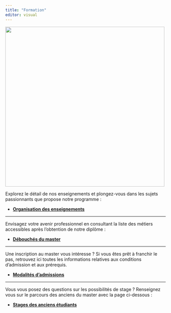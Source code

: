 ```yaml
---
title: "Formation"
editor: visual
---
```


![](Images/formation-presentiel.webp){fig-align="center" width="500"}

Explorez le détail de nos enseignements et plongez-vous dans les sujets passionnants que propose notre programme :

-   [**Organisation des enseignements**](Organisation.qmd)

------------------------------------------------------------------------

Envisagez votre avenir professionnel en consultant la liste des métiers accessibles après l'obtention de notre diplôme :

-   [**Débouchés du master**](Débouchés.qmd)

------------------------------------------------------------------------

Une inscription au master vous intéresse ? Si vous êtes prêt à franchir le pas, retrouvez ici toutes les informations relatives aux conditions d'admission et aux prérequis.

-   [**Modalités d'admissions**](Modalités.qmd)

------------------------------------------------------------------------

Vous vous posez des questions sur les possibilités de stage ? Renseignez vous sur le parcours des anciens du master avec la page ci-dessous :

-   [**Stages des anciens étudiants**](Stage.qmd)
